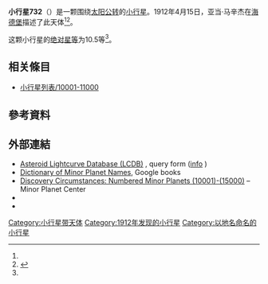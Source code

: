 {{Infobox planet
 | minorplanet     = yes
 | name            = 732 Tjilaki
 | background      = #D6D6D6
 | image = 
 | image_size      = 
 | caption         =
 | discovery_ref   =  <ref name="MPC-object" />
 | discoverer      = [[亚当·马辛杰|亚当·马辛杰]]
 | discovery_site  = [[海德堡|海德堡]]
 | discovered      = 1912年4月15日
 | mpc_name        = 732 Tjilaki
 | alt_names       = 732 Tjilaki
 | pronounced      = 
 | named_after     = <ref name="MPC-object" />
 | mp_category     = [[主帶小行星|主帶小行星]] <ref name="MPC-object" /><ref name="jpldata" />
 | orbit_ref       = <ref name="a">[http://ssd.jpl.nasa.gov/sbdb.cgi?sstr=732 732] {{Wayback|url=http://ssd.jpl.nasa.gov/sbdb.cgi?sstr=732 |date=20200803103745 }}，小行星數據庫瀏覽器（JPL Small-Body Database Browser）－[[美国国家航空航天局|美国国家航空航天局]]喷气推进实验室</ref>
 | epoch           = 2018-03-23.0（[[儒略日|JD]] 2458200.5）
 | uncertainty     = 0
 | observation_arc = 
 | aphelion = {{convert|2.563|AU|km|3|abbr=on|lk=out}}
 | perihelion      = {{convert|2.3499816|AU|km|3|abbr=on}}
 | semimajor       = 2.4566370
 | eccentricity    = 0.0434152
 | period          = 3.85[[儒略年|yr]]
 | mean_anomaly    = 155.60303[[度|°]]
 | mean_motion     = {{Deg2DMS|0.25597190|sup=ms}} / day
 | inclination     = 10.99350
 | asc_node        = 173.36075°
 | arg_peri        = 64.26343
 | mean_diameter   = 
 | rotation        = 
 | albedo          =
 | spectral_type   =
 | abs_magnitude   = 10.5<ref name="jpldata" />
}}
'''小行星732'''（{{lang-en|732 Tjilaki}}）是一颗围绕[[太阳|太阳]][[公转|公转]]的[[小行星|小行星]]。1912年4月15日，亚当·马辛杰在[[海德堡|海德堡]]描述了此天体<ref name="a" /><ref>{{cite news|title=小行星列表|url=http://cfa-www.harvard.edu/iau/lists/NumberedMPs.txt|accessdate=2018-10-19|newspaper=哈佛大学|archive-date=2008-05-17|archive-url=https://web.archive.org/web/20080517010638/http://cfa-www.harvard.edu/iau/lists/NumberedMPs.txt|dead-url=no}}</ref>。

这颗小行星的[[绝对星等|绝对星等]]为10.5等<ref name="a" />。

== 相关條目 ==
*[[小行星列表/10001-11000|小行星列表/10001-11000]]

== 參考資料 ==
{{reflist|refs=

<ref name="jpldata">{{cite web
 |type         = 2018-01-26 last obs.
 |title        = JPL Small-Body Database Browser:732 Tjilaki-732 Tjilaki
 |url          = https://ssd.jpl.nasa.gov/sbdb.cgi?sstr=732
 |publisher    = [[Jet_Propulsion_Laboratory|Jet Propulsion Laboratory]]
 |accessdate   = 28 March 2018
 |archive-date = 2020-08-03
 |archive-url  = https://web.archive.org/web/20200803103745/https://ssd.jpl.nasa.gov/sbdb.cgi?sstr=732
 |dead-url     = no
}}</ref>

<ref name="MPC-object">{{cite web
  |title      = 732 Tjilaki
  |work      = Minor Planet Center
  |url      = https://www.minorplanetcenter.net/db_search/show_object?object_id=732
  |accessdate      = 28 March 2018
  |archive-date      = 2016-03-04
  |archive-url      = https://web.archive.org/web/20160304094300/http://minorplanetcenter.net/db_search/show_object?object_id=732
  |dead-url      = no
  }}</ref>

}}

==  外部連結 ==
* [http://www.minorplanet.info/PHP/lcdbsummaryquery.php Asteroid Lightcurve Database (LCDB)] {{Wayback|url=http://www.minorplanet.info/PHP/lcdbsummaryquery.php |date=20171210173955 }}, query form ([http://www.minorplanet.info/lightcurvedatabase.html info] {{Wayback|url=http://www.minorplanet.info/lightcurvedatabase.html |date=20171216050541 }})
* [https://books.google.com/books?id=aeAg1X7afOoC&pg Dictionary of Minor Planet Names], Google books
* [http://www.minorplanetcenter.net/iau/lists/NumberedMPs010001.html Discovery Circumstances: Numbered Minor Planets (10001)-(15000)] {{Wayback|url=http://www.minorplanetcenter.net/iau/lists/NumberedMPs010001.html |date=20180612162317 }} – Minor Planet Center
* {{AstDys|732}}
* {{JPL small body}}

{{Minor Planet Number|[[小行星731|小行星731]]|[[小行星733|小行星733]]}}
{{小天体}}

[[Category:小行星带天体|Category:小行星带天体]]
[[Category:1912年发现的小行星|Category:1912年发现的小行星]]
[[Category:以地名命名的小行星|Category:以地名命名的小行星]]


{{beltasteroid-stub}}